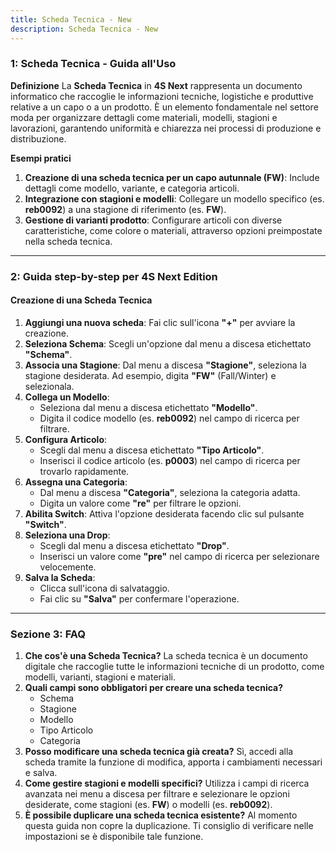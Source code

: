 ```yaml
---
title: Scheda Tecnica - New
description: Scheda Tecnica - New
---
```


### 1: **Scheda Tecnica - Guida all'Uso**

**Definizione**
La **Scheda Tecnica** in **4S Next** rappresenta un documento informatico che raccoglie le informazioni tecniche, logistiche e produttive relative a un capo o a un prodotto. È un elemento fondamentale nel settore moda per organizzare dettagli come materiali, modelli, stagioni e lavorazioni, garantendo uniformità e chiarezza nei processi di produzione e distribuzione.

**Esempi pratici**

1. **Creazione di una scheda tecnica per un capo autunnale (FW)**: Include dettagli come modello, variante, e categoria articoli.
2. **Integrazione con stagioni e modelli**: Collegare un modello specifico (es. **reb0092**) a una stagione di riferimento (es. **FW**).
3. **Gestione di varianti prodotto**: Configurare articoli con diverse caratteristiche, come colore o materiali, attraverso opzioni preimpostate nella scheda tecnica.

***

### 2: **Guida step-by-step per 4S Next Edition**

#### Creazione di una Scheda Tecnica

1. **Aggiungi una nuova scheda**: Fai clic sull'icona **"+"** per avviare la creazione.
2. **Seleziona Schema**: Scegli un'opzione dal menu a discesa etichettato **"Schema"**.
3. **Associa una Stagione**: Dal menu a discesa **"Stagione"**, seleziona la stagione desiderata. Ad esempio, digita **"FW"** (Fall/Winter) e selezionala.
4. **Collega un Modello**:
   * Seleziona dal menu a discesa etichettato **"Modello"**.
   * Digita il codice modello (es. **reb0092**) nel campo di ricerca per filtrare.
5. **Configura Articolo**:
   * Scegli dal menu a discesa etichettato **"Tipo Articolo"**.
   * Inserisci il codice articolo (es. **p0003**) nel campo di ricerca per trovarlo rapidamente.
6. **Assegna una Categoria**:
   * Dal menu a discesa **"Categoria"**, seleziona la categoria adatta.
   * Digita un valore come **"re"** per filtrare le opzioni.
7. **Abilita Switch**: Attiva l'opzione desiderata facendo clic sul pulsante **"Switch"**.
8. **Seleziona una Drop**:
   * Scegli dal menu a discesa etichettato **"Drop"**.
   * Inserisci un valore come **"pre"** nel campo di ricerca per selezionare velocemente.
9. **Salva la Scheda**:
   * Clicca sull'icona di salvataggio.
   * Fai clic su **"Salva"** per confermare l'operazione.

***

### Sezione 3: **FAQ**

1. **Che cos'è una Scheda Tecnica?**
   La scheda tecnica è un documento digitale che raccoglie tutte le informazioni tecniche di un prodotto, come modelli, varianti, stagioni e materiali.
2. **Quali campi sono obbligatori per creare una scheda tecnica?**
   * Schema
   * Stagione
   * Modello
   * Tipo Articolo
   * Categoria
3. **Posso modificare una scheda tecnica già creata?**
   Sì, accedi alla scheda tramite la funzione di modifica, apporta i cambiamenti necessari e salva.
4. **Come gestire stagioni e modelli specifici?**
   Utilizza i campi di ricerca avanzata nei menu a discesa per filtrare e selezionare le opzioni desiderate, come stagioni (es. **FW**) o modelli (es. **reb0092**).
5. **È possibile duplicare una scheda tecnica esistente?**
   Al momento questa guida non copre la duplicazione. Ti consiglio di verificare nelle impostazioni se è disponibile tale funzione.